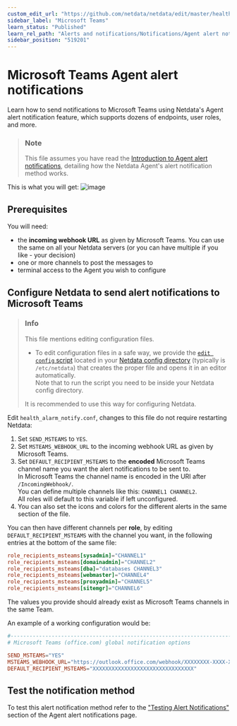 ```yaml
---
custom_edit_url: "https://github.com/netdata/netdata/edit/master/health/notifications/msteams/README.md"
sidebar_label: "Microsoft Teams"
learn_status: "Published"
learn_rel_path: "Alerts and notifications/Notifications/Agent alert notifications"
sidebar_position: "519201"
---
```

# Microsoft Teams Agent alert notifications

Learn how to send notifications to Microsoft Teams using Netdata's Agent alert notification feature, which supports dozens of endpoints, user roles, and more.

> ### Note
>
> This file assumes you have read the [Introduction to Agent alert notifications](/docs/alerts-and-notifications/notifications/agent-alert-notifications), detailing how the Netdata Agent's alert notification method works.

This is what you will get:
![image](https://user-images.githubusercontent.com/1122372/92710359-0385e680-f358-11ea-8c52-f366a4fb57dd.png)

## Prerequisites

You will need:

- the **incoming webhook URL** as given by Microsoft Teams. You can use the same on all your Netdata servers (or you can have multiple if you like - your decision)
- one or more channels to post the messages to
- terminal access to the Agent you wish to configure

## Configure Netdata to send alert notifications to Microsoft Teams

> ### Info
>
> This file mentions editing configuration files.  
>
> - To edit configuration files in a safe way, we provide the [`edit config` script](/docs/getting-started/manage-and-configure/configuration#use-edit-config-to-edit-configuration-files) located in your [Netdata config directory](/docs/getting-started/manage-and-configure/configuration#the-netdata-config-directory) (typically is `/etc/netdata`) that creates the proper file and opens it in an editor automatically.  
> Note that to run the script you need to be inside your Netdata config directory.
>
> It is recommended to use this way for configuring Netdata.

Edit `health_alarm_notify.conf`, changes to this file do not require restarting Netdata:

1. Set `SEND_MSTEAMS` to `YES`.
2. Set `MSTEAMS_WEBHOOK_URL` to the incoming webhook URL as given by Microsoft Teams.
3. Set `DEFAULT_RECIPIENT_MSTEAMS` to the **encoded** Microsoft Teams channel name you want the alert notifications to be sent to.  
    In Microsoft Teams the channel name is encoded in the URI after `/IncomingWebhook/`.  
    You can define multiple channels like this: `CHANNEL1 CHANNEL2`.  
    All roles will default to this variable if left unconfigured.
4. You can also set the icons and colors for the different alerts in the same section of the file.

You can then have different channels per **role**, by editing `DEFAULT_RECIPIENT_MSTEAMS` with the channel you want, in the following entries at the bottom of the same file:

```conf
role_recipients_msteams[sysadmin]="CHANNEL1"
role_recipients_msteams[domainadmin]="CHANNEL2"
role_recipients_msteams[dba]="databases CHANNEL3"
role_recipients_msteams[webmaster]="CHANNEL4"
role_recipients_msteams[proxyadmin]="CHANNEL5"
role_recipients_msteams[sitemgr]="CHANNEL6"
```

The values you provide should already exist as Microsoft Teams channels in the same Team.

An example of a working configuration would be:

```conf
#------------------------------------------------------------------------------
# Microsoft Teams (office.com) global notification options

SEND_MSTEAMS="YES"
MSTEAMS_WEBHOOK_URL="https://outlook.office.com/webhook/XXXXXXXX-XXXX-XXXX-XXXX-XXXXXXXXXXXX@XXXXXXXX-XXXX-XXXX-XXXX-XXXXXXXXXXXX/IncomingWebhook/CHANNEL/XXXXXXXX-XXXX-XXXX-XXXX-XXXXXXXXXXXX"
DEFAULT_RECIPIENT_MSTEAMS="XXXXXXXXXXXXXXXXXXXXXXXXXXXXXXXX"
```

## Test the notification method

To test this alert notification method refer to the ["Testing Alert Notifications"](/docs/alerts-and-notifications/notifications/agent-alert-notifications#testing-alert-notifications) section of the Agent alert notifications page.
